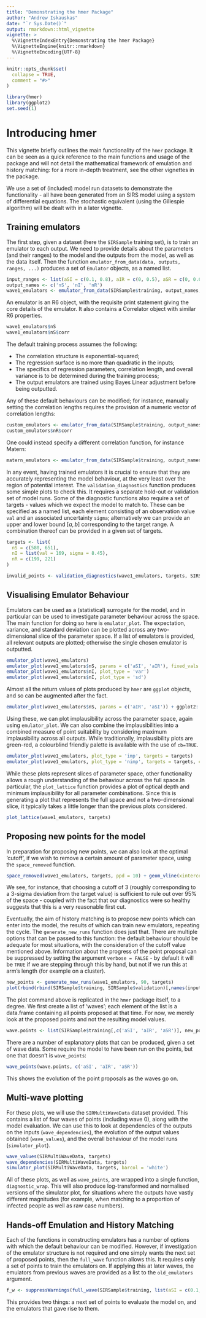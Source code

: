```yaml
---
title: "Demonstrating the hmer Package"
author: "Andrew Iskauskas"
date: "`r Sys.Date()`"
output: rmarkdown::html_vignette
vignette: >
  %\VignetteIndexEntry{Demonstrating the hmer Package}
  %\VignetteEngine{knitr::rmarkdown}
  %\VignetteEncoding{UTF-8}
---
```


```r
knitr::opts_chunk$set(
  collapse = TRUE,
  comment = "#>"
)
```

```r
library(hmer)
library(ggplot2)
set.seed(1)
```

# Introducing hmer
This vignette briefly outlines the main functionality of the `hmer` package. It can be seen as a quick reference to the main functions and usage of the package and will not detail the mathematical framework of emulation and history matching: for a more in-depth treatment, see the other vignettes in the package.

We use a set of (included) model run datasets to demonstrate the functionality - all have been generated from an SIRS model using a system of differential equations. The stochastic equivalent (using the Gillespie algorithm) will be dealt with in a later vignette.

## Training emulators
The first step, given a dataset (here the `SIRSample` training set), is to train an emulator to each output. We need to provide details about the parameters (and their ranges) to the model and the outputs from the model, as well as the data itself. Then the function `emulator_from_data(data, outputs, ranges, ...)` produces a set of `Emulator` objects, as a named list.

```r
input_ranges <- list(aSI = c(0.1, 0.8), aIR = c(0, 0.5), aSR = c(0, 0.05))
output_names <- c('nS', 'nI', 'nR')
wave1_emulators <- emulator_from_data(SIRSample$training, output_names, input_ranges)
```

An emulator is an R6 object, with the requisite print statement giving the core details of the emulator. It also contains a Correlator object with similar R6 properties.

```r
wave1_emulators$nS
wave1_emulators$nS$corr
```

The default training process assumes the following: 

- The correlation structure is exponential-squared;
- The regression surface is no more than quadratic in the inputs;
- The specifics of regression parameters, correlation length, and overall variance is to be determined during the training process;
- The output emulators are trained using Bayes Linear adjustment before being outputted.

Any of these default behaviours can be modified; for instance, manually setting the correlation lengths requires the provision of a numeric vector of correlation lengths:

```r
custom_emulators <- emulator_from_data(SIRSample$training, output_names, input_ranges, c_lengths = c(0.6, 0.7, 0.85))
custom_emulators$nR$corr
```

One could instead specify a different correlation function, for instance Matern:

```r
matern_emulators <- emulator_from_data(SIRSample$training, output_names, input_ranges, corr_name = "matern")
```

In any event, having trained emulators it is crucial to ensure that they are accurately representing the model behaviour, at the very least over the region of potential interest. The `validation_diagnostics` function produces some simple plots to check this. It requires a separate hold-out or validation set of model runs. Some of the diagnostic functions also require a set of targets - values which we expect the model to match to. These can be specified as a named list, each element consisting of an observation value `val` and an associated uncertainty `sigma`; alternatively we can provide an upper and lower bound $[a,b]$ corresponding to the target range. A combination thereof can be provided in a given set of targets.

```r
targets <- list(
  nS = c(580, 651),
  nI = list(val = 169, sigma = 8.45),
  nR = c(199, 221)
)
```

```r
invalid_points <- validation_diagnostics(wave1_emulators, targets, SIRSample$validation, plt = TRUE)
```

## Visualising Emulator Behaviour

Emulators can be used as a (statistical) surrogate for the model, and in particular can be used to investigate parameter behaviour across the space. The main function for doing so here is `emulator_plot`. The expectation, variance, and standard deviation can be plotted across any two-dimensional slice of the parameter space. If a list of emulators is provided, all relevant outputs are plotted; otherwise the single chosen emulator is outputted.

```r
emulator_plot(wave1_emulators)
emulator_plot(wave1_emulators$nS, params = c('aSI', 'aIR'), fixed_vals = list(aSR = 0.03))
emulator_plot(wave1_emulators$nI, plot_type = 'var')
emulator_plot(wave1_emulators$nI, plot_type = 'sd')
```

Almost all the return values of plots produced by `hmer` are `ggplot` objects, and so can be augmented after the fact.

```r
emulator_plot(wave1_emulators$nS, params = c('aIR', 'aSI')) + ggplot2::geom_point(data = SIRSample$training, ggplot2::aes(x = aSI, y = aIR))
```

Using these, we can plot implausibility across the parameter space, again using `emulator_plot`. We can also combine the implausibilities into a combined measure of point suitability by considering maximum implausibility across all outputs. While traditionally, implausibility plots are green-red, a colourblind friendly palette is available with the use of `cb=TRUE`.

``` r
emulator_plot(wave1_emulators, plot_type = 'imp', targets = targets)
emulator_plot(wave1_emulators, plot_type = 'nimp', targets = targets, cb = TRUE)
```

While these plots represent slices of parameter space, other functionality allows a rough understanding of the behaviour across the full space.In particular, the `plot_lattice` function provides a plot of optical depth and minimum implausibility for all parameter combinations. Since this is generating a plot that represents the full space and not a two-dimensional slice, it typically takes a little longer than the previous plots considered.

```r
plot_lattice(wave1_emulators, targets)
```

## Proposing new points for the model

In preparation for proposing new points, we can also look at the optimal 'cutoff', if we wish to remove a certain amount of parameter space, using the `space_removed` function.

```r
space_removed(wave1_emulators, targets, ppd = 10) + geom_vline(xintercept = 3)
```

We see, for instance, that choosing a cutoff of 3 (roughly corresponding to a 3-sigma deviation from the target value) is sufficient to rule out over 95% of the space - coupled with the fact that our diagnostics were so healthy suggests that this is a very reasonable first cut.

Eventually, the aim of history matching is to propose new points which can enter into the model, the results of which can train new emulators, repeating the cycle. The `generate_new_runs` function does just that. There are multiple options that can be passed to this function: the default behaviour should be adequate for most situations, with the consideration of the cutoff value mentioned above. Information about the progress of the point proposal can be suppressed by setting the argument `verbose = FALSE` - by default it will be `TRUE` if we are stepping through this by hand, but not if we run this at arm's length (for example on a cluster).

```r
new_points <- generate_new_runs(wave1_emulators, 90, targets)
plot(rbind(rbind(SIRSample$training, SIRSample$validation)[,names(input_ranges)], new_points), pch = 16, cex = 0.8, col = rep(c('black', 'blue'), each = 90))
```

The plot command above is replicated in the `hmer` package itself, to a degree. We first create a list of 'waves'; each element of the list is a data.frame containing all points proposed at that time. For now, we merely look at the proposed points and not the resulting model values.

```r
wave.points <- list(SIRSample$training[,c('aSI', 'aIR', 'aSR')], new_points)
```

There are a number of explanatory plots that can be produced, given a set of wave data. Some require the model to have been run on the points, but one that doesn't is `wave_points`:

```r
wave_points(wave.points, c('aSI', 'aIR', 'aSR'))
```

This shows the evolution of the point proposals as the waves go on.

## Multi-wave plotting

For these plots, we will use the `SIRMultiWaveData` dataset provided. This contains a list of four waves of points (including wave 0), along with the model evaluation. We can use this to look at dependencies of the outputs on the inputs (`wave_dependencies`), the evolution of the output values obtained (`wave_values`), and the overall behaviour of the model runs (`simulator_plot`).

```r
wave_values(SIRMultiWaveData, targets)
wave_dependencies(SIRMultiWaveData, targets)
simulator_plot(SIRMultiWaveData, targets, barcol = 'white')
```

All of these plots, as well as `wave_points`, are wrapped into a single function, `diagnostic_wrap`. This will also produce log-transformed and normalised versions of the simulator plot, for situations where the outputs have vastly different magnitudes (for example, when matching to a proportion of infected people as well as raw case numbers).

## Hands-off Emulation and History Matching

Each of the functions in constructing emulators has a number of options with which the default behaviour can be modified. However, if investigation of the emulator structure is not required and one simply wants the next set of proposed points, then the `full_wave` function allows this. It requires only a set of points to train the emulators on. If applying this at later waves, the emulators from previous waves are provided as a list to the `old_emulators` argument.

```r
f_w <- suppressWarnings(full_wave(SIRSample$training, list(aSI = c(0.1, 0.8), aIR = c(0, 0.5), aSR = c(0, 0.05)), targets))
```

This provides two things: a next set of points to evaluate the model on, and the emulators that gave rise to them.
